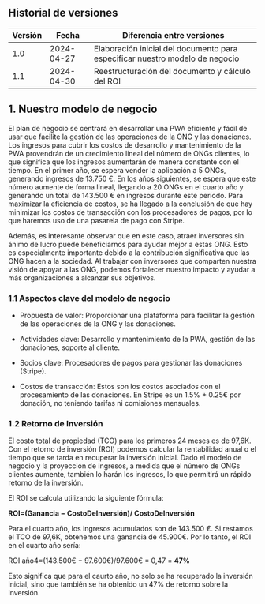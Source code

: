 ## Historial de versiones

| Versión | Fecha      | Diferencia entre versiones                                                                                                                                                                                 |
| ------- | ---------- | ---------------------------------------------------------------------------------------------------------------------------------------------------------------------------------------------------------- |
| 1.0     | 2024-04-27 | Elaboración inicial del documento para especificar nuestro modelo de negocio                                                                                 |
| 1.1     | 2024-04-30 | Reestructuración del documento y cálculo del ROI                                                                                  |

## 1. Nuestro modelo de negocio

El plan de negocio se centrará en desarrollar una PWA eficiente y fácil de usar que facilite la gestión de las operaciones de la ONG y las donaciones. Los ingresos para cubrir los costos de desarrollo y mantenimiento de la PWA provendrán de un crecimiento lineal del número de ONGs clientes, lo que significa que los ingresos aumentarán de manera constante con el tiempo. En el primer año, se espera vender la aplicación a 5 ONGs, generando ingresos de 13.750 €. En los años siguientes, se espera que este número aumente de forma lineal, llegando a 20 ONGs en el cuarto año y generando un total de 143.500 € en ingresos durante este período. Para maximizar la eficiencia de costos, se ha llegado a la conclusión de que hay minimizar los costos de transacción con los procesadores de pagos, por lo que haremos uso de una pasarela de pago con Stripe.

Además, es interesante observar que en este caso, atraer inversores sin ánimo de lucro puede beneficiarnos para ayudar mejor a estas ONG. Esto es especialmente importante debido a la contribución significativa que las ONG hacen a la sociedad. Al trabajar con inversores que comparten nuestra visión de apoyar a las ONG, podemos fortalecer nuestro impacto y ayudar a más organizaciones a alcanzar sus objetivos.

### 1.1 Aspectos clave del modelo de negocio

- Propuesta de valor: Proporcionar una plataforma para facilitar la gestión de las operaciones de la ONG y las donaciones.

- Actividades clave: Desarrollo y mantenimiento de la PWA, gestión de las donaciones, soporte al cliente.

- Socios clave: Procesadores de pagos para gestionar las donaciones (Stripe).

- Costos de transacción: Estos son los costos asociados con el procesamiento de las donaciones. En Stripe es un 1.5% + 0.25€ por donación, no teniendo tarifas ni comisiones mensuales.

### 1.2 Retorno de Inversión
El costo total de propiedad (TCO) para los primeros 24 meses es de 97,6K. Con el retorno de inversión (ROI) podemos calcular la rentabilidad anual o el tiempo que se tarda en recuperar la inversión inicial. Dado el modelo de negocio y la proyección de ingresos, a medida que el número de ONGs clientes aumente, también lo harán los ingresos, lo que permitirá un rápido retorno de la inversión.

El ROI se calcula utilizando la siguiente fórmula:

**ROI=(Ganancia − CostoDeInversión)​/ CostoDeInversión**

Para el cuarto año, los ingresos acumulados son de 143.500 €. Si restamos el TCO de 97,6K, obtenemos una ganancia de 45.900€. Por lo tanto, el ROI en el cuarto año sería:

ROI año4​=(143.500€ − 97.600€)/97.600€ ​= 0,47 = **47%**

Esto significa que para el caurto año, no solo se ha recuperado la inversión inicial, sino que también se ha obtenido un 47% de retorno sobre la inversión.
